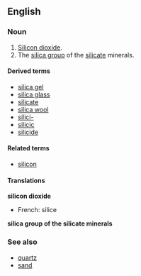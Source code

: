 ==English==
===Noun===
{{en-noun-unc}}

#[[silicon dioxide|Silicon dioxide]].
#The [[silica group]] of the [[silicate]] minerals.

====Derived terms====
*[[silica gel]]
*[[silica glass]]
*[[silicate]]
*[[silica wool]]
*[[silici-]]
*[[silicic]]
*[[silicide]]

====Related terms====
*[[silicon]]

====Translations====
'''silicon dioxide'''
{{top}}
*French: silice {{f}}
{{mid}}
{{bottom}}

'''silica group of the silicate minerals'''
{{top}}
{{mid}}
{{bottom}}

===See also===
*[[quartz]]
*[[sand]]
